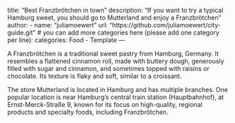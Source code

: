 title: "Best Franzbrötchen in town"
description: "If you want to try a typical Hamburg sweet, you should go to Mutterland and enjoy a Franzbrötchen"
author:
  - name: "juliamoewert"
    url: "https://github.com/juliamoewert/city-guide.git"
# you can add more categories here (please add one category per line):
categories: Food
  - Template
---


A Franzbrötchen is a traditional sweet pastry from Hamburg, Germany. It resembles a flattened cinnamon roll, made with buttery dough, generously filled with sugar and cinnamon, and sometimes topped with raisins or chocolate. Its texture is flaky and soft, similar to a croissant.

The store Mutterland is located in Hamburg and has multiple branches. One popular location is near Hamburg's central train station (Hauptbahnhof), at Ernst-Merck-Straße 9, known for its focus on high-quality, regional products and specialty foods, including Franzbrötchen.
